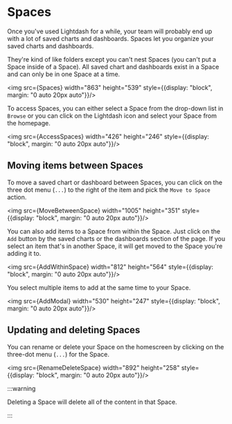 
# Spaces

Once you've used Lightdash for a while, your team will probably end up with a lot of saved charts and dashboards. Spaces let you organize your saved charts and dashboards. 

They're kind of like folders except you can't nest Spaces (you can't put a Space inside of a Space). All saved chart and dashboards exist in a Space and can only be in one Space at a time.

<img src={Spaces} width="863" height="539" style={{display: "block", margin: "0 auto 20px auto"}}/>

To access Spaces, you can either select a Space from the drop-down list in `Browse` or you can click on the Lightdash icon and select your Space from the homepage.

<img src={AccessSpaces} width="426" height="246" style={{display: "block", margin: "0 auto 20px auto"}}/>

## Moving items between Spaces

To move a saved chart or dashboard between Spaces, you can click on the three dot menu (`...`) to the right of the item and pick the `Move to Space` action.

<img src={MoveBetweenSpace} width="1005" height="351" style={{display: "block", margin: "0 auto 20px auto"}}/>

You can also add items to a Space from within the Space. Just click on the `Add` button by the saved charts or the dashboards section of the page. If you select an item that's in another Space, it will get moved to the Space you're adding it to.

<img src={AddWithinSpace} width="812" height="564" style={{display: "block", margin: "0 auto 20px auto"}}/>

You select multiple items to add at the same time to your Space.

<img src={AddModal} width="530" height="247" style={{display: "block", margin: "0 auto 20px auto"}}/>

## Updating and deleting Spaces

You can rename or delete your Space on the homescreen by clicking on the three-dot menu (`...`) for the Space.

<img src={RenameDeleteSpace} width="892" height="258" style={{display: "block", margin: "0 auto 20px auto"}}/>

:::warning

Deleting a Space will delete all of the content in that Space.

:::
